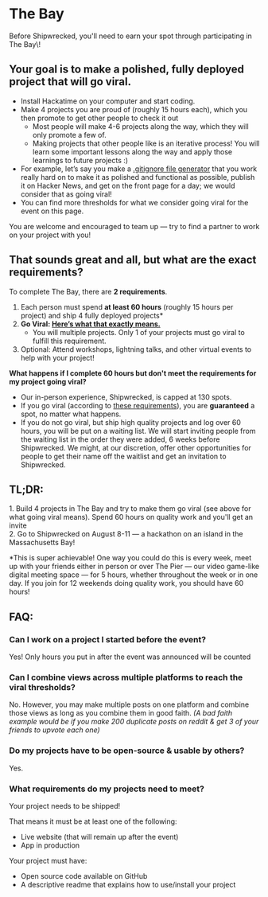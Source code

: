 # The Bay

<section id="callout"><p>Before Shipwrecked, you'll need to earn your spot through participating in The Bay\!</p></section>

## Your goal is to make a polished, fully deployed project that will go viral.

* Install Hackatime on your computer and start coding.  
* Make 4 projects you are proud of (roughly 15 hours each), which you then promote to get other people to check it out  
  * Most people will make 4-6 projects along the way, which they will only promote a few of.  
  * Making projects that other people like is an iterative process\! You will learn some important lessons along the way and apply those learnings to future projects :)   
* For example, let’s say you make a [.gitignore file generator](https://github.com/zachlatta/gitignorer) that you work really hard on to make it as polished and functional as possible, publish it on Hacker News, and get on the front page for a day; we would consider that as going viral\!  
* You can find more thresholds for what we consider going viral for the event on this page.

You are welcome and encouraged to team up — try to find a partner to work on your project with you\!

## That sounds great and all, but what are the exact requirements?

To complete The Bay, there are **2 requirements**. 

1. Each person must spend **at least 60 hours** (roughly 15 hours per project) and ship 4 fully deployed projects\*  
2. **Go Viral: [Here’s what that exactly means.](/info/go-viral)**
   * You will multiple projects. Only 1 of your projects must go viral to fulfill this requirement.
3. Optional: Attend workshops, lightning talks, and other virtual events to help with your project\!

**What happens if I complete 60 hours but don't meet the requirements for my project going viral?** 

- Our in-person experience, Shipwrecked, is capped at 130 spots.
- If you go viral (according to [these requirements](/info/go-viral)), you are **guaranteed** a spot, no matter what happens.  
- If you do not go viral, but ship high quality projects and log over 60 hours, you will be put on a waiting list. We will start inviting people from the waiting list in the order they were added, 6 weeks before Shipwrecked. We might, at our discretion, offer other opportunities for people to get their name off the waitlist and get an invitation to Shipwrecked.

## TL;DR:

1\. Build 4 projects in The Bay and try to make them go viral (see above for what going viral means). Spend 60 hours on quality work and you'll get an invite  
2\. Go to Shipwrecked on August 8-11 — a hackathon on an island in the Massachusetts Bay\!

\*This is super achievable\! One way you could do this is every week, meet up with your friends either in person or over The Pier — our video game-like digital meeting space — for 5 hours, whether throughout the week or in one day. If you join for 12 weekends doing quality work, you should have 60 hours\!

## FAQ:
### Can I work on a project I started before the event?
Yes! Only hours you put in after the event was announced will be counted
### Can I combine views across multiple platforms to reach the viral thresholds?
No. However, you may make multiple posts on one platform and combine those views as long as you combine them in good faith. _(A bad faith example would be if you make 200 duplicate posts on reddit & get 3 of your friends to upvote each one)_
### Do my projects have to be open-source & usable by others?
Yes.
### What requirements do my projects need to meet?
Your project needs to be shipped! 

That means it must be at least one of the following:
- Live website (that will remain up after the event)
- App in production

Your project must have:

- Open source code available on GitHub
- A descriptive readme that explains how to use/install your project
